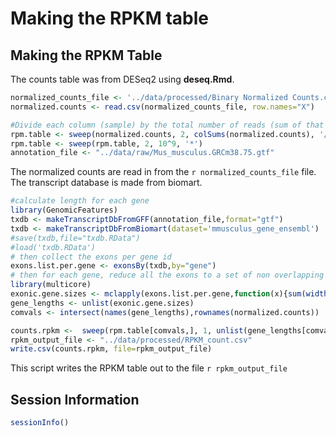 Making the RPKM table
========================================================


Making the RPKM Table
----------------------

The counts table was from DESeq2 using **deseq.Rmd**.  

```r
normalized_counts_file <- '../data/processed/Binary Normalized Counts.csv'
normalized.counts <- read.csv(normalized_counts_file, row.names="X")

#Divide each column (sample) by the total number of reads (sum of that column)
rpm.table <- sweep(normalized.counts, 2, colSums(normalized.counts), '/')
rpm.table <- sweep(rpm.table, 2, 10^9, '*')
annotation_file <- "../data/raw/Mus_musculus.GRCm38.75.gtf"
```

The normalized counts are read in from the `r normalized_counts_file` file.  The transcript database is made from biomart.

```r
#calculate length for each gene
library(GenomicFeatures)
txdb <- makeTranscriptDbFromGFF(annotation_file,format="gtf")
txdb <- makeTranscriptDbFromBiomart(dataset='mmusculus_gene_ensembl')
#save(txdb,file="txdb.RData")
#load('txdb.RData')
# then collect the exons per gene id
exons.list.per.gene <- exonsBy(txdb,by="gene")
# then for each gene, reduce all the exons to a set of non overlapping exons, calculate their lengths (widths) and sum then
library(multicore)
exonic.gene.sizes <- mclapply(exons.list.per.gene,function(x){sum(width(reduce(x)))}, mc.cores=7)
gene_lengths <- unlist(exonic.gene.sizes)
comvals <- intersect(names(gene_lengths),rownames(normalized.counts))

counts.rpkm <-  sweep(rpm.table[comvals,], 1, unlist(gene_lengths[comvals]),  "/")
rpkm_output_file <- "../data/processed/RPKM_count.csv"
write.csv(counts.rpkm, file=rpkm_output_file)
```

This script writes the RPKM table out to the file `r rpkm_output_file`


Session Information
---------------------

```r
sessionInfo()
```

